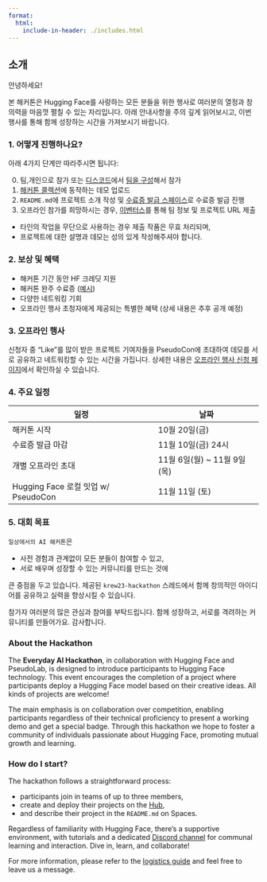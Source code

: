 ```yaml
---
format:
  html:
    include-in-header: ./includes.html
---
```


::: {.content-visible when-profile="korean"}
## 소개

안녕하세요!

본 해커톤은 Hugging Face를 사랑하는 모든 분들을 위한 행사로 여러분의 열정과 창의력을 마음껏 펼칠 수 있는 자리입니다. 아래 안내사항을 주의 깊게 읽어보시고, 이번 행사를 통해 함께 성장하는 시간을 가져보시기 바랍니다.

### 1. 어떻게 진행하나요?

아래 4가지 단계만 따라주시면 됩니다:

0. 팀,개인으로 참가 또는 [디스코드](https://hf.co/join/discord)에서 [팀을 구성](./tutorials/discord#how-to-form-teams)해서 참가
1. [해커톤 콜렉션](https://huggingface.co/pseudolab)에 동작하는 데모 업로드
2. `README.md`에 프로젝트 소개 작성 및 [수료증 발급 스페이스](https://huggingface.co/spaces/pseudolab/2023-Hackathon-Certification)로 수료증 발급 진행
3. 오프라인 참가를 희망하시는 경우, [이벤터스](https://event-us.kr/huggingfacekrew/event/72612)를 통해 팀 정보 및 프로젝트 URL 제출

::: {.callout-note appearance="simple"}
- 타인의 작업을 무단으로 사용하는 경우 제출 작품은 무효 처리되며,
- 프로젝트에 대한 설명과 데모는 성의 있게 작성해주셔야 합니다.
:::

### 2. 보상 및 혜택

- 해커톤 기간 동안 HF 크레딧 지원
- 해커톤 완주 수료증 ([예시](https://huggingface.co/datasets/pseudolab/huggingface-krew-hackathon2023/resolve/main/certificates/wseo.pdf))
- 다양한 네트워킹 기회
- 오프라인 행사 초청자에게 제공되는 특별한 혜택 (상세 내용은 추후 공개 예정)

### 3. 오프라인 행사

신청자 중 "Like"를 많이 받은 프로젝트 기여자들을 PseudoCon에 초대하여 데모를 서로 공유하고 네트워킹할 수 있는 시간을 가집니다. 상세한 내용은 [오프라인 행사 신청 페이지](https://event-us.kr/huggingfacekrew/event/72612)에서 확인하실 수 있습니다.

### 4. 주요 일정

| 일정                    | 날짜   |
|-------------------------|-------|
| 해커톤 시작      | 10월 20일(금) |
| 수료증 발급 마감  | 11월 10일(금) 24시                  |
| 개별 오프라인 초대 | 11월 6일(월) ~ 11월 9일(목)       |
| Hugging Face 로컬 밋업 w/ PseudoCon | 11월 11일 (토)    |

```{=html}
<add-to-calendar-button
  name="Hugging Face KREW 2023 Hackathon: Everyday AI"
  location="Online"
  timeZone="Asia/Seoul"
  dates='[
    {
      "name":"KREW 2023 해커톤 시작",
      "description":"온라인으로 진행되는 해커톤의 시작입니다",
      "startDate":"2023-10-20"
    },
    {
      "name":"수료증 발급 마감",
      "description":"11월 10일까지 수료증을 다음 링크에서 꼭 받으세요! [url]https://huggingface.co/spaces/pseudolab/2023-Hackathon-Certification[/url]",
      "startDate":"2023-11-10"
    },
    {
      "name":"개별 오프라인 초대 시작",
      "description":"수료증 url, 팀 정보와 연락처를 다음 이벤터스 링크에 등록해주시면 개별적으로 연락 드리겠습니다! [url]https://event-us.kr/huggingfacekrew/event/72612[/url]",
      "startDate":"2023-11-06"
    },
    {
      "name":"Hugging Face 로컬 밋업 w/ PseudoCon",
      "description":"모두 워커힐에서 만나요!",
      "startDate":"2023-11-11",
      "startTime":"14:00",
      "endTime":"18:00",
      "location":"워커힐 컨벤션 센터"
    }
  ]'
  options="'Apple','Google'"
  hideBackground="True"
  buttonStyle="round"
></add-to-calendar-button>
```

### 5. 대회 목표

`일상에서의 AI 해커톤`은

- 사전 경험과 관계없이 모든 분들이 참여할 수 있고,
- 서로 배우며 성장할 수 있는 커뮤니티를 만드는 것에

큰 중점을 두고 있습니다. 제공된 `krew23-hackathon` 스레드에서  함께 창의적인 아이디어를 공유하고 실력을 향상시킬 수 있습니다.

참가자 여러분의 많은 관심과 참여를 부탁드립니다. 함께 성장하고, 서로를 격려하는 커뮤니티를 만들어가요. 감사합니다.

<!-- END OF KOREAN -->
:::

::: {.content-visible when-profile="english"}
### About the Hackathon

The **Everyday AI Hackathon**, in collaboration with Hugging Face and PseudoLab, is designed to introduce participants to Hugging Face technology. This event encourages the completion of a project where participants deploy a Hugging Face model based on their creative ideas. All kinds of projects are welcome!

The main emphasis is on collaboration over competition, enabling participants regardless of their technical proficiency to present a working demo and get a special badge. Through this hackathon we hope to foster a community of individuals passionate about Hugging Face, promoting mutual growth and learning.

### How do I start?

The hackathon follows a straightforward process:

- participants join in teams of up to three members,
- create and deploy their projects on the [Hub](https://huggingface.co/huggingface-hackathon-korea),
- and describe their project in the `README.md` on Spaces.

Regardless of familiarity with Hugging Face, there's a supportive environment, with tutorials and a dedicated [Discord channel]() for communal learning and interaction. Dive in, learn, and collaborate!

For more information, please refer to the [logistics guide](./logistics/index.qmd) and feel free to leave us a message.
:::